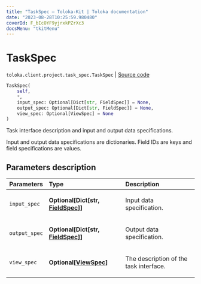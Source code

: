 ```yaml
---
title: "TaskSpec — Toloka-Kit | Toloka documentation"
date: "2023-08-28T10:25:59.980480"
coverId: F_bIcOYF9yjrxkPZrXc3
docsMenu: "tkitMenu"
---
```


# TaskSpec

`toloka.client.project.task_spec.TaskSpec` | [Source code](https://github.com/Toloka/toloka-kit/blob/v1.2.1/src/client/project/task_spec.py#L8)

```python
TaskSpec(
    self,
    *,
    input_spec: Optional[Dict[str, FieldSpec]] = None,
    output_spec: Optional[Dict[str, FieldSpec]] = None,
    view_spec: Optional[ViewSpec] = None
)
```

Task interface description and input and output data specifications.

Input and output data specifications are dictionaries.
Field IDs are keys and field specifications are values.

## Parameters description

| Parameters | Type | Description |
| :----------| :----| :-----------|
`input_spec`|**Optional\[Dict\[str, [FieldSpec](/docs/toloka-kit/reference/toloka.client.project.field_spec.FieldSpec)\]\]**|<p>Input data specification.</p>
`output_spec`|**Optional\[Dict\[str, [FieldSpec](/docs/toloka-kit/reference/toloka.client.project.field_spec.FieldSpec)\]\]**|<p>Output data specification.</p>
`view_spec`|**Optional\[[ViewSpec](/docs/toloka-kit/reference/toloka.client.project.view_spec.ViewSpec)\]**|<p>The description of the task interface.</p>